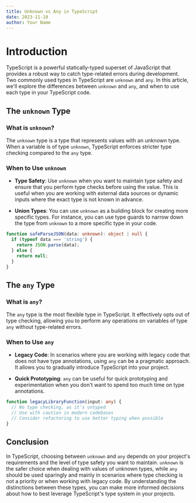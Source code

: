 ```yaml
---
title: Unknown vs Any in TypeScript
date: 2023-11-10
author: Your Name
---
```


# Introduction

TypeScript is a powerful statically-typed superset of JavaScript that provides a robust way to catch type-related errors during development. Two commonly used types in TypeScript are `unknown` and `any`. In this article, we'll explore the differences between `unknown` and `any`, and when to use each type in your TypeScript code.

## The `unknown` Type

### What is `unknown`?

The `unknown` type is a type that represents values with an unknown type. When a variable is of type `unknown`, TypeScript enforces stricter type checking compared to the `any` type.

### When to Use `unknown`

- **Type Safety**: Use `unknown` when you want to maintain type safety and ensure that you perform type checks before using the value. This is useful when you are working with external data sources or dynamic inputs where the exact type is not known in advance.

- **Union Types**: You can use `unknown` as a building block for creating more specific types. For instance, you can use type guards to narrow down the type from `unknown` to a more specific type in your code.

```typescript
function safeParseJSON(data: unknown): object | null {
  if (typeof data === 'string') {
    return JSON.parse(data);
  } else {
    return null;
  }
}
```

## The `any` Type

### What is `any`?

The `any` type is the most flexible type in TypeScript. It effectively opts out of type checking, allowing you to perform any operations on variables of type `any` without type-related errors.

### When to Use `any`

- **Legacy Code**: In scenarios where you are working with legacy code that does not have type annotations, using `any` can be a pragmatic approach. It allows you to gradually introduce TypeScript into your project.

- **Quick Prototyping**: `any` can be useful for quick prototyping and experimentation when you don't want to spend too much time on type annotations.

```typescript
function legacyLibraryFunction(input: any) {
  // No type checking, as it's untyped
  // Use with caution in modern codebases
  // Consider refactoring to use better typing when possible
}
```

## Conclusion

In TypeScript, choosing between `unknown` and `any` depends on your project's requirements and the level of type safety you want to maintain. `unknown` is the safer choice when dealing with values of unknown types, while `any` should be used sparingly and mainly in scenarios where type checking is not a priority or when working with legacy code. By understanding the distinctions between these types, you can make more informed decisions about how to best leverage TypeScript's type system in your projects.